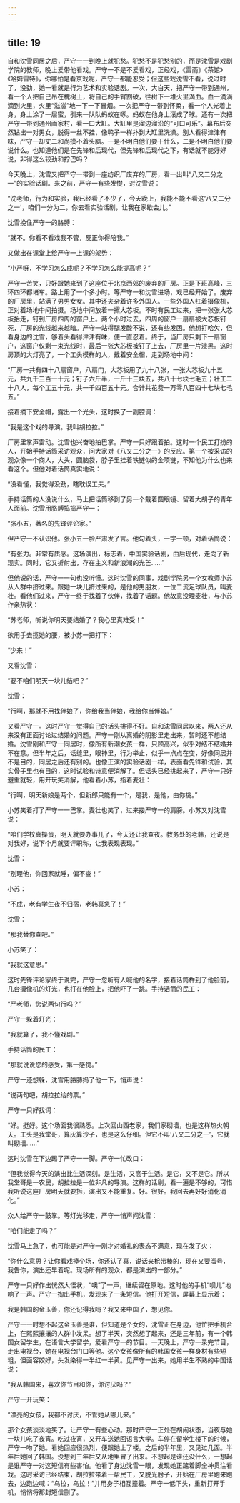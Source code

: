 ```yaml
---
---
---
```

title: 19
---




自和沈雪同居之后，严守一一到晚上就犯愁。犯愁不是犯愁别的，而是沈雪是戏剧学院的教师，晚上爱带他看戏。严守一不是不爱看戏，正经戏，《雷雨》《茶馆》《哈姆雷特》，你哪怕是看京戏呢，严守一都能忍受；但这些戏沈雪不看，说过时了，没劲，她一看就是行为艺术和实验话剧。一次，大白天，把严守一带到通州，看一个人把自己吊在槐树上，将自己的手臂割破，往树下一堆火里滴血。血一滴滴滴到火里，火里“滋滋”地一下一下冒烟。一次把严守一带到怀柔，看一个人光着上身，身上涂了一层蜜，引来一队队蚂蚁在啄。蚂蚁在他身上滚成了球。还有一次把严守一带到通州画家村，看一口大缸。大缸里是溜边溜沿的“可口可乐”。幕布后突然钻出一对男女，脱得一丝不挂，像鸭子一样扑到大缸里洗澡。别人看得津津有味，严守一却丈二和尚摸不着头脑。一是不明白他们要干什么，二是不明白他们要说什么。也知道他们是在先锋和后现代，但先锋和后现代之下，有话就不能好好说，非得这么较劲和拧巴吗？

今天晚上，沈雪又把严守一带到一座纺织厂废弃的厂房，看一出叫“八又二分之一”的实验话剧。来之前，严守一有些发憷，对沈雪说：

“沈老师，行为和实验，我已经看了不少了，今天晚上，我能不能不看这‘八又二分之一’，咱们一分为二，你去看实验话剧，让我在家歇会儿。”

沈雪挽住严守一的胳膊：

“就不。你看不看戏我不管，反正你得陪我。”

又做出在课堂上给严守一上课的架势：

“小严呀，不学习怎么成呢？不学习怎么能提高呢？”

严守一苦笑，只好跟她来到了这座位于北京西郊的废弃的厂房。正是下班高峰，三环四环都堵车。路上用了一个多小时。等严守一和沈雪进场，戏已经开始了。废弃的厂房里，站满了男男女女。其中还夹杂着许多外国人。一些外国人扛着摄像机，正对着场地中间拍摄。场地中间放着一摞大芯板。不时有民工过来，把一张张大芯板抬走，钉到厂房四周的窗户上。两个小时过去，四周的窗户一扇扇被大芯板钉死，厂房的光线越来越暗。严守一站得腿发酸不说，还有些发困。他想打哈欠，但看身边的沈雪，够着头看得津津有味，便一直忍着。终于，当厂房只剩下一扇窗户，这窗户仅剩一束光线时，最后一张大芯板被钉了上去，厂房里一片漆黑。这时房顶的大灯亮了，一个工头模样的人，戴着安全帽，走到场地中间：

“厂房一共有四十八扇窗户，八扇门，大芯板用了九十八张，一张大芯板九十五元，共九千三百一十元；钉子六斤半，一斤十三块五，共八十七块七毛五；壮工二十八人，每个工五十元，共一千四百五十元。合计共花费一万零八百四十七块七毛五。”

接着摘下安全帽，露出一个光头，这时换了一副腔调：

“我是这个戏的导演。我叫胡拉拉。”

厂房里掌声雷动。沈雪也兴奋地拍巴掌。严守一只好跟着拍。这时一个民工打扮的人，开始手持话筒采访观众，问大家对《八又二分之一》的反应。第一个被采访的观众像一个商人，大头，圆脑袋，脖子里挂着铁链似的金项链，不知他为什么也来看这个。但他对着话筒真实地说：

“没看懂，我觉得没劲，瞎耽误工夫。”

手持话筒的人没说什么，马上把话筒移到了另一个戴着圆眼镜、留着大胡子的青年人面前。沈雪用胳膊捣捣严守一：

“张小五，著名的先锋评论家。”

但严守一不认识他。张小五一脸严肃发了言。他勾着头，一字一顿，对着话筒说：

“有张力。非常有质感。这场演出，标志着，中国实验话剧，由后现代，走向了新现实。同时，它又折射出，存在主义和新浪潮的光芒……”

但他说的话，严守一一句也没听懂。这时沈雪的同事，戏剧学院另一个女教师小苏从人群中挤过来。跟她一块儿挤过来的，是他的男朋友，一位二流足球队员，叫麦壮。看他们过来，严守一终于找着了伙伴，找着了话题。他故意没理麦壮，与小苏作亲热状：

“苏老师，听说你明天要结婚了？我心里真难受！”

欲用手去揽她的腰，被小苏一把打下：

“少来！”

又看沈雪：

“要不咱们明天一块儿结吧？”

沈雪：

“行啊，那就不用找伴娘了，你给我当伴娘，我给你当伴娘。”

又看严守一。这时严守一觉得自己的话头挑得不好。自和沈雪同居以来，两人还从来没有正面讨论过结婚的问题。严守一刚从离婚的阴影里走出来，暂时还不想结婚。沈雪刚和严守一同居时，像所有新潮女孩一样，只顾高兴，似乎对结不结婚并不在意。但半年之后，话缝里，眼神里，行为举止，似乎一点点在变，好像同居并不是目的，同居之后还有别的。也像正演的实验话剧一样，表面看先锋和试验，其实骨子里也有目的，这时试验和诗意便消解了。但话头已经挑起来了，严守一只好避重就轻，用开玩笑消解，他看着小苏，指着麦壮：

“行啊，明天新娘是两个，但新郎只能有一个，是我，是他，由你挑。”

小苏笑着打了严守一一巴掌。麦壮也笑了，过来搂严守一的肩膀。小苏又对沈雪说：

“咱们学校真操蛋，明天就要办事儿了，今天还让我查夜。教务处的老韩，还说是对我好，说下个月就要评职称，让我表现表现。”

沈雪：

“别理他，你回家就睡，偏不查！”

小苏：

“不成，老有学生夜不归宿，老韩真急了！”

沈雪：

“那我替你查吧。”

小苏笑了：

“我就这意思。”

这时先锋评论家终于说完，严守一忽听有人喊他的名字，接着话筒杵到了他脸前，几台摄像机的灯光，也打在他脸上，把他吓了一跳。手持话筒的民工：

“严老师，您说两句行吗？”

严守一躲着灯光：

“我就算了，我不懂戏剧。”

手持话筒的民工：

“那就说说您的感受，第一感觉。”

严守一还想躲，沈雪用胳膊捣了他一下，悄声说：

“说两句吧，胡拉拉给的票。”

严守一只好找词：

“好。挺好。这个场面我很熟悉。上次回山西老家，我们家砌墙，也是这样热火朝天。工头是我堂哥，算灰算沙子，也是这么仔细。但它不叫‘八又二分之一’，它就叫砌墙……”

这时沈雪在下边踢了严守一一脚。严守一忙改口：

“但我觉得今天的演出比生活深刻。是生活，又高于生活。是它，又不是它。所以我堂哥是一农民，胡拉拉是一位非凡的导演。这样的话剧，看一遍是不够的，可惜我听说这座厂房明天就要拆，演出又不能重复。好。很好。我回去再好好消化消化。”

众人给严守一鼓掌。等灯光移走，严守一悄声问沈雪：

“咱们能走了吗？”

沈雪马上急了，也可能是对严守一刚才对婚礼的表态不满意，现在发了火：

“你什么意思？让你看戏捧个场，你还认了真，说话夹枪带棒的，现在又要溜号，我告你，演出还早着呢。现场所有的观众，都是演出的一部分。”

严守一只好作出恍然大悟状，“噢”了一声，继续留在原地。这时他的手机“呗儿”地响了一声。严守一掏出手机，发现来了一条短信。他打开短信，屏幕上显示着：

我是韩国的金玉善，你还记得我吗？我又来中国了，想见你。

严守一一时想不起这金玉善是谁，但知道是个女的，沈雪正在身边，他忙把手机合上，在熙熙攘攘的人群中发呆。想了半天，突然想了起来，还是三年前，有一个韩国女留学生，在语言大学留学，爱看严守一的节目。一天晚上，严守一录完节目，走出电视台，她在电视台门口等他。这个女孩像所有的韩国女孩一样身材有些短粗，但面容姣好，头发染得一半红一半黄。见严守一出来，她用半生不熟的中国话说：

“我从韩国来，喜欢你节目和你，你讨厌吗？”

严守一开玩笑：

“漂亮的女孩，我都不讨厌，不管她从哪儿来。”

那个女孩淡淡地笑了。让严守一有些心动。那时严守一正处在胡闹状态，当夜与她一块儿吃了夜宵。吃过夜宵，又开车送她回语言大学。车停在留学生楼下的时候，严守一吻了她。看她回应很热烈，便跟她上了楼。之后的半年里，又见过几面。半年后她回了韩国。没想到三年后又从地里冒了出来。不想起是谁还没什么，一想起是谁严守一对这短信有些害怕。他看了身边沈雪一眼，发现她正踮着脚全神贯注看戏。这时采访已经结束，胡拉拉带着一帮民工，又脱光膀子，开始在厂房里跑来跑去，边跑边喊：“乌拉，乌拉！”并用身子相互撞着。严守一低下头，重新打开手机，悄悄将那封短信删了。